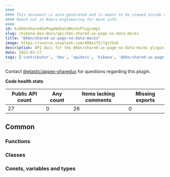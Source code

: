 ```yaml
---
####
#### This document is auto-generated and is meant to be viewed inside our experimental, new docs system.
#### Reach out in #docs-engineering for more info.
####
id: kibKbnSharedUxPageNoDataMocksPluginApi
slug: /kibana-dev-docs/api/kbn-shared-ux-page-no-data-mocks
title: "@kbn/shared-ux-page-no-data-mocks"
image: https://source.unsplash.com/400x175/?github
description: API docs for the @kbn/shared-ux-page-no-data-mocks plugin
date: 2023-03-17
tags: ['contributor', 'dev', 'apidocs', 'kibana', '@kbn/shared-ux-page-no-data-mocks']
---
```




Contact [@elastic/appex-sharedux](https://github.com/orgs/elastic/teams/appex-sharedux) for questions regarding this plugin.

**Code health stats**

| Public API count  | Any count | Items lacking comments | Missing exports |
|-------------------|-----------|------------------------|-----------------|
| 27 | 0 | 26 | 0 |

## Common

### Functions
<DocDefinitionList data={kbnSharedUxPageNoDataMocksObj.common.functions}/>

### Classes
<DocDefinitionList data={kbnSharedUxPageNoDataMocksObj.common.classes}/>

### Consts, variables and types
<DocDefinitionList data={kbnSharedUxPageNoDataMocksObj.common.misc}/>

